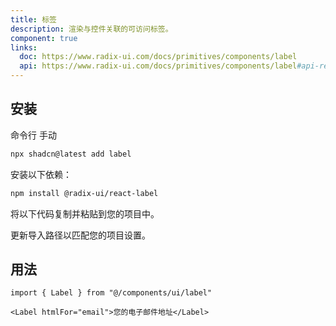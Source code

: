 ```yaml
---
title: 标签
description: 渲染与控件关联的可访问标签。
component: true
links:
  doc: https://www.radix-ui.com/docs/primitives/components/label
  api: https://www.radix-ui.com/docs/primitives/components/label#api-reference
---
```


<ComponentPreview name="label-demo" description="一个标签" />

## 安装

<CodeTabs>

<TabsList>
  <TabsTrigger value="cli">命令行</TabsTrigger>
  <TabsTrigger value="manual">手动</TabsTrigger>
</TabsList>
<TabsContent value="cli">

```bash
npx shadcn@latest add label
```

</TabsContent>

<TabsContent value="manual">

<Steps>

<Step>安装以下依赖：</Step>

```bash
npm install @radix-ui/react-label
```

<Step>将以下代码复制并粘贴到您的项目中。</Step>

<ComponentSource name="label" />

<Step>更新导入路径以匹配您的项目设置。</Step>

</Steps>

</TabsContent>

</CodeTabs>

## 用法

```tsx
import { Label } from "@/components/ui/label"
```

```tsx
<Label htmlFor="email">您的电子邮件地址</Label>
```